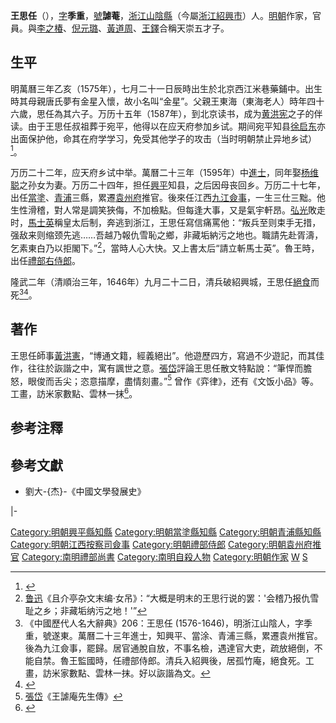 {{明清人物信息框
| 姓名 = 王思任
| 原名 =
| 圖片名稱 = 
| 圖片大小 = 220px
| 圖片說明 = 
| 最高職務 = 江西按察司僉事
| 國家 = 大明
| 爵位 =
| 籍貫 = [[浙江|浙江]][[紹興府|紹興府]][[山陰縣|山陰縣]]
| 族裔 = 漢族
| 旗籍 = 
| 字號 = 字季重，號謔菴
| 室名 = 
| 諡號 = 
| 出生日期 = [[萬曆|萬曆]]四年七月二十一日<br>（1576年8月26日）
| 出生地點 = 
| 逝世日期 = [[隆武|隆武]]二年九月二十二日<br>（清順治三年，1646年10月30日）
| 逝世地點 = 
| 墓葬 =
| 配偶 =
| 親屬 = 
| 出身 = 
*萬曆二十三年乙未科同進士出身
| 經歷 = 
| 著作 =
}}

'''王思任'''（{{bd|1574年|8月26日|1646年|10月30日|catIdx=W王}}），[[表字|字]]'''季重'''，[[號|號]]'''謔菴'''，[[浙江|浙江]][[山陰縣|山陰縣]]（今屬[[浙江|浙江]][[紹興市|紹興市]]）人。[[明朝|明朝]]作家，官員。與[[李之椿|李之椿]]、[[倪元璐|倪元璐]]、[[黃道周|黃道周]]、[[王鐸|王鐸]]合稱天崇五才子。

== 生平 ==
明萬曆三年乙亥（1575年），七月二十一日辰時出生於北京西江米巷藥鋪中。出生時其母親唐氏夢有金星入懷，故小名叫“金星”。父親王東海（東海老人）時年四十六歲，思任為其六子。万历十五年（1587年），到北京读书，成为[[黃洪憲|黄洪宪]]之子的伴读。由于王思任叔祖葬于宛平，他得以在应天府参加乡试。期间宛平知县[[徐启东|徐启东]]亦出面保护他，命其在府学学习，免受其他学子的攻击（当时明朝禁止异地乡试）<ref>{{Cite book|title=明代名人传 哥伦比亚大学 5|last=（美）富路特，房兆楹原主编|first=|publisher=北京：北京时代华文书局|year=2015.04|isbn=978-7-80769-996-5|location=|pages=1952-1958}}</ref>。

万历二十二年，应天府乡试中举。萬曆二十三年（1595年）中[[進士|進士]]，同年娶[[楊維聰|杨维聪]]之孙女为妻。万历二十四年，担任[[興平縣|興平]]知县，之后因母丧回乡。万历二十七年，出任[[當塗縣|當塗]]、[[青浦縣|青浦]]三縣，累遷[[袁州府|袁州府]]推官。後來任江西[[九江|九江]][[僉事|僉事]]，一生三仕三黜。他生性滑稽，對人常是調笑狹侮，不加檢點。但每逢大事，又是氣宇軒昂。[[弘光|弘光]]敗走时，[[馬士英|馬士英]]稱皇太后制，奔逃到浙江，王思任寫信痛罵他：“叛兵至则束手无措，强敌来则缩颈先逃……吾越乃報仇雪恥之鄉，非藏垢納污之地也。職請先赴胥濤，乞素東白乃以拒閣下。”<ref>[[鲁迅|鲁迅]]《且介亭杂文末编·女吊》：“大概是明末的王思行说的罢：'会稽乃报仇雪耻之乡；非藏垢纳污之地！'”</ref>，當時人心大快。又上書太后“請立斬馬士英”。魯王時，出任[[禮部右侍郎|禮部右侍郎]]。

隆武二年（清順治三年，1646年）九月二十二日，清兵破紹興城，王思任[[絕食|絕食]]而死<ref>《中國歷代人名大辭典》206：王思任 (1576-1646)，明浙江山陰人，字季重，號遂東。萬曆二十三年進士，知興平、當涂、青浦三縣，累遷袁州推官。後為九江僉事，罷歸。居官通脫自放，不事名檢，遇達官大吏，疏放絕倒，不能自禁。魯王監國時，任禮部侍郎。清兵入紹興後，居孤竹庵，絕食死。工畫，訪米家數點、雲林一抹。好以詼諧為文。</ref><ref>{{Cite book|title=金圣叹史实研究|last=陆林著|first=|publisher=北京：人民文学出版社|year=2015.03|isbn=978-7-02-010770-4|location=|pages=425}}</ref>。

==著作==
王思任師事[[黃洪憲|黃洪憲]]，“博通文籍，經義絕出”。他遊歷四方，寫過不少遊記，而其佳作，往往於詼諧之中，寓有諷世之意。[[張岱|張岱]]評論王思任散文特點說：“筆悍而膽怒，眼俊而舌尖；恣意描摩，盡情刻畫。”<ref>[[張岱|張岱]]《王謔庵先生傳》</ref> 曾作《弈律》，还有《文饭小品》等。工畫，訪米家數點、雲林一抹<ref>{{Cite book|title=中国“昆曲学”研究课题系列 昆剧志 下|last=王永敬主编|first=|publisher=上海：上海文化出版社|year=2015.09|isbn=978-7-5535-0205-2|location=|pages=833}}</ref>。

==参考注釋==
{{reflist}}
==參考文獻==
* 劉大-{杰}-《中國文學發展史》
{{start box}}
{{s-off}}
{{s-before|[[經世文|經世文]]}}
{{s-title|明朝當塗縣知縣|1599年－1605年}}
{{s-after|[[勞永嘉|勞永嘉]]}}
|-
{{s-before|[[陳函輝|陳函輝]]<br><small>（署）</small>}}
{{s-title|[[南明|南明]][[禮部尚書|禮部尚書]]<br>（魯王朝廷）|1646年}}
{{s-after|[[吳鍾巒|吳鍾巒]]}}
{{end box}}
{{並稱|天崇五才子|[[李之椿|李之椿]] - [[王思任|王思任]] - [[倪元璐|倪元璐]] - [[黄道周|黃道周]] - [[王鐸_(天啟進士)|王　鐸]]}}
{{萬曆二十三年乙未科殿試金榜}}
{{規範控制}}
{{DEFAULTSORT:Wang王}}
[[Category:明朝興平縣知縣|Category:明朝興平縣知縣]]
[[Category:明朝當塗縣知縣|Category:明朝當塗縣知縣]]
[[Category:明朝青浦縣知縣|Category:明朝青浦縣知縣]]
[[Category:明朝江西按察司僉事|Category:明朝江西按察司僉事]]
[[Category:明朝禮部侍郎|Category:明朝禮部侍郎]]
[[Category:明朝袁州府推官|Category:明朝袁州府推官]]
[[Category:南明禮部尚書|Category:南明禮部尚書]]
[[Category:南明自殺人物|Category:南明自殺人物]]
[[Category:明朝作家|Category:明朝作家]]
[[Category:紹興人|W]]
[[Category:王姓|S]]